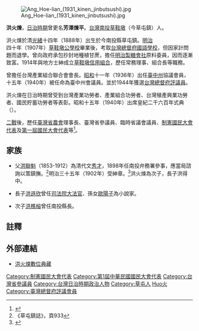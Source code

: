 {{refimprove | time = 2017-4-18}}
[[File:Ang_Hoe-lian_(1931_kinen_jinbutsushi).jpg|thumb]]

'''洪火煉'''{{BD|1888年|6月21日|1953年|5月24日|catIdx=H,洪}}，[[台灣日治時期|日治時期]]曾更名'''芳澤煉平'''。{{r|臺|page=339}}[[台灣|台灣]][[南投縣|南投]][[草屯鎮|草鞋墩]]（今草屯鎮）人。

洪火煉於清[[光緒|光緒]]十四年（1888年）出生於今南投縣草屯鎮。[[明治|明治]]四十年（1907年）[[草鞋墩公學校|草鞋墩公學校]]畢業後，考取[[台灣總督府國語學校|台灣總督府國語學校]]，但因家計問題而退學。曾向政府承包抄封地種植甘蔗，擔任[[明治製糖會社|明治製糖會社]]原料委員，因而逐漸致富。1914年與地方士紳成立[[草鞋墩信用組合|草鞋墩信用組合]]，歷任常務理事、組合長等職務。

曾擔任台灣產業組合聯合會會長。[[昭和|昭和]]十一年（1936年）出任[[臺中州|臺中州]]協議會員，十五年（1940年）被任命為臺中州會議員。{{r|臺|page=339}}並於1944年獲選[[台灣總督府評議員|台灣總督府評議員]]。

洪火煉在日治時期曾受到台灣產業功勞者、產業組合功勞者、台灣殖產興業功勞者、國民貯蓄功勞者等表彰。昭和十五年（1940年）出席皇紀二千六百年式典（{{link-ja|紀元二千六百年記念行事}}）。{{r|臺|page=339}}

[[二戰|二戰]]後，歷任[[臺灣省農會|臺灣省農會]]理事長、臺灣省參議員、臨時省議會議員、[[制憲國民大會代表|制憲國民大會代表]]及[[第一屆國民大會代表|第一屆國民大會代表]]等<ref>{{cite web | title = 數位典藏>臺灣省議會專區>歷屆省議員查詢>洪火煉 | publisher = [[臺灣省諮議會|臺灣省諮議會]] | url = http://www.tpa.gov.tw/opencms/digital/area/past/past03/member0029.html | accessdate = 2017-04-18 | language = zh-tw | archive-date = 2017-04-18 | archive-url = https://web.archive.org/web/20170418165739/http://www.tpa.gov.tw/opencms/digital/area/past/past03/member0029.html | dead-url = no }}</ref>。

== 家族 ==
*父[[洪聯魁|洪聯魁]]（1853-1912）為清代文[[秀才|秀才]]，1898年任南投弁務署參事，應當局諮詢以策鎮撫。<ref>《草屯鎮誌》，頁933</ref>明治三十五年（1902年）受紳章。<ref>{{cite web | title = 臺灣總督府府報 | publisher =  | url = http://ds3.th.gov.tw/ds3/app007/list1.php?KW1=%E6%B4%AA%E8%81%AF%E9%AD%81 | accessdate =  | language = zh-tw }}{{Dead link}}</ref>洪火煉為次子，長子洪得中。

*長子[[洪遜欣|洪遜欣]]曾任[[司法院大法官|司法院大法官]]、孫女[[歐陽子|歐陽子]]為小說家。

*次子[[洪樵榕|洪樵榕]]曾任南投縣長。
== 註釋 ==
{{Reflist|2|refs=
<ref name="臺">{{cite book |title=《台灣人士鑑》|author= |publisher= 興南新聞社|isbn= |date=1943年}}</ref>
}}
== 外部連結 ==
*[http://catalog.digitalarchives.tw/item/00/07/c0/92.html 洪火煉數位典藏] {{Wayback|url=http://catalog.digitalarchives.tw/item/00/07/c0/92.html |date=20190602184306 }}

{{DEFAULTSORT:H,洪}}
[[Category:制憲國民大會代表|Category:制憲國民大會代表]]
[[Category:第1屆中華民國國民大會代表|Category:第1屆中華民國國民大會代表]]
[[Category:台灣省參議員|Category:台灣省參議員]]
[[Category:台灣日治時期政治人物|Category:台灣日治時期政治人物]]
[[Category:草屯人|Category:草屯人]]
[[Category:洪姓|Huo火]]
[[Category:臺灣總督府評議會員|Category:臺灣總督府評議會員]]